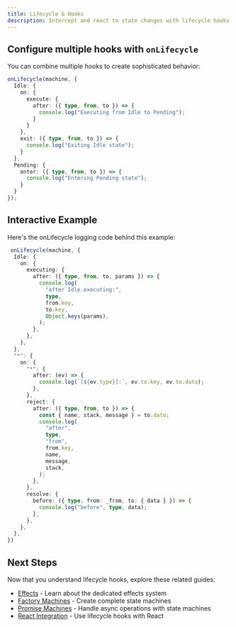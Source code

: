 ```yaml
---
title: Lifecycle & Hooks
description: Intercept and react to state changes with lifecycle hooks
---
```




## Configure multiple hooks with `onLifecycle`

You can combine multiple hooks to create sophisticated behavior:

```ts
onLifecycle(machine, {
  Idle: {
    on: {
      execute: {
        after: ({ type, from, to }) => {
          console.log("Executing from Idle to Pending");
        }
      }
    },
    exit: ({ type, from, to }) => {
      console.log("Exiting Idle state");
    }
  },
  Pending: {
    enter: ({ type, from, to }) => {
      console.log("Entering Pending state");
    }
  }
});
```

## Interactive Example

<div className="not-content">
  <LifecycleDemo client:only="react" />
</div>

Here's the onLifecycle logging code behind this example:

```ts
 onLifecycle(machine, {
  Idle: {
    on: {
      executing: {
        after: ({ type, from, to, params }) => {
          console.log(
            "after Idle.executing:",
            type,
            from.key,
            to.key,
            Object.keys(params),
          );
        },
      },
    },
  },
  "*": {
    on: {
      "*": {
        after: (ev) => {
          console.log(`[${ev.type}]:`, ev.to.key, ev.to.data);
        },
      },
      reject: {
        after: ({ type, from, to }) => {
          const { name, stack, message } = to.data;
          console.log(
            "after",
            type,
            "from",
            from.key,
            name,
            message,
            stack,
          );
        },
      },
      resolve: {
        before: ({ type, from: _from, to: { data } }) => {
          console.log("before", type, data);
        },
      },
    },
  },
})
```


## Next Steps

Now that you understand lifecycle hooks, explore these related guides:

- [Effects](/guides/effects) - Learn about the dedicated effects system
- [Factory Machines](/guides/machines) - Create complete state machines
- [Promise Machines](/guides/promises) - Handle async operations with state machines
- [React Integration](/guides/integrations) - Use lifecycle hooks with React
```
